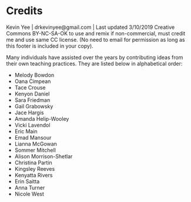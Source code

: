 # Credits

Kevin Yee | drkevinyee@gmail.com | Last updated 3/10/2019
Creative Commons BY-NC-SA-OK to use and remix if non-commercial, must credit me and use same CC license. (No need to email for permission as long as this footer is included in your copy).

Many individuals have assisted over the years by contributing ideas from their own teaching practices. They are listed below in alphabetical order:

* Melody Bowdon
* Oana Cimpean
* Tace Crouse
* Kenyon Daniel
* Sara Friedman
* Gail Grabowsky
* Jace Hargis
* Amanda Helip-Wooley
* Vicki Lavendol
* Eric Main
* Emad Mansour
* Lianna McGowan
* Sommer Mitchell
* Alison Morrison-Shetlar
* Christina Partin
* Kingsley Reeves
* Kenyatta Rivers
* Erin Saitta
* Anna Turner
* Nicole West